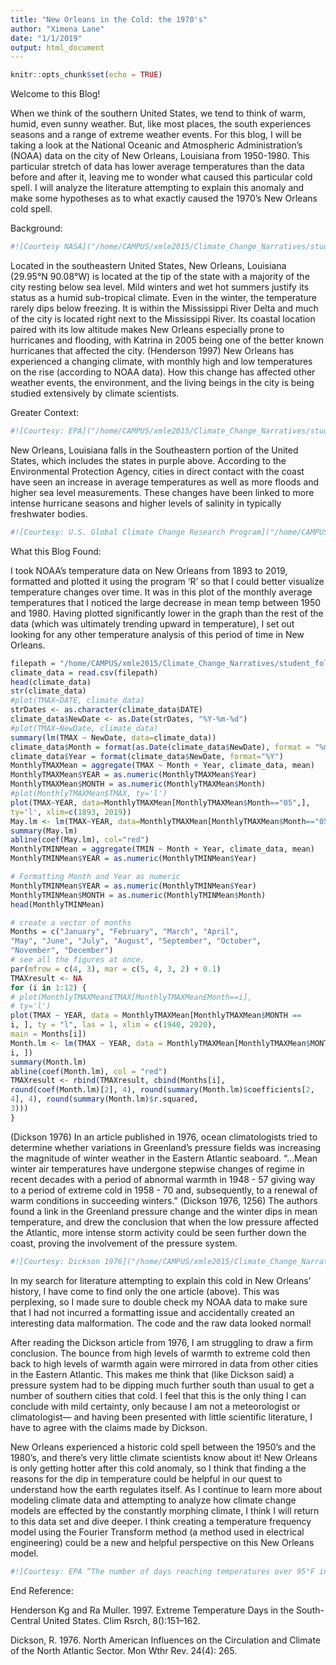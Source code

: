 ```yaml
---
title: "New Orleans in the Cold: the 1970's"
author: "Ximena Lane"
date: "1/1/2019"
output: html_document
---
```


```r
knitr::opts_chunk$set(echo = TRUE)
```

Welcome to this Blog!

When we think of the southern United States, we tend to think of warm, humid, even sunny weather. But, like most places, the south experiences seasons and a range of extreme weather events. For this blog, I will be taking a look at the National Oceanic and Atmospheric Administration’s (NOAA) data on the city of New Orleans, Louisiana from 1950-1980. This particular stretch of data has lower average temperatures than the data before and after it, leaving me to wonder what caused this particular cold spell. I will analyze the literature attempting to explain this anomaly and make some hypotheses as to what exactly caused the 1970’s New Orleans cold spell. 

Background:
```r
#![Courtesy NASA]("/home/CAMPUS/xmle2015/Climate_Change_Narratives/student_folders/Lane/nola.png")
```


Located in the southeastern United States, New Orleans, Louisiana (29.95°N 90.08°W) is located at the tip of the state with a majority of the city resting below sea level. Mild winters and wet hot summers justify its status as a humid sub-tropical climate. Even in the winter, the temperature rarely dips below freezing. It is within the Mississippi River Delta and much of the city is located right next to the Mississippi River. Its coastal location paired with its low altitude makes New Orleans especially prone to hurricanes and flooding, with Katrina in 2005 being one of the better known hurricanes that affected the city. (Henderson 1997) New Orleans has experienced a changing climate, with monthly high and low temperatures on the rise (according to NOAA data). How this change has affected other weather events, the environment, and the living beings in the city is being studied extensively by climate scientists. 


Greater Context:
```r
#![Courtesy: EPA]("/home/CAMPUS/xmle2015/Climate_Change_Narratives/student_folders/Lane/nola sw.png")
```


New Orleans, Louisiana falls in the Southeastern portion of the United States, which includes the states in purple above. According to the Environmental Protection Agency, cities in direct contact with the coast have seen an increase in average temperatures as well as more floods and higher sea level measurements. These changes have been linked to more intense hurricane seasons and higher levels of salinity in typically freshwater bodies.

```r
#![Courtesy: U.S. Global Climate Change Research Program]("/home/CAMPUS/xmle2015/Climate_Change_Narratives/student_folders/Lane/nola seasons.png")
```


What this Blog Found:

I took NOAA’s temperature data on New Orleans from 1893 to 2019, formatted and plotted it using the program ‘R’ so that I could better visualize temperature changes over time. It was in this plot of the monthly average temperatures that I noticed the large decrease in mean temp between 1950 and 1980. Having plotted significantly lower in the graph than the rest of the data (which was ultimately trending upward in temperature), I set out looking for any other temperature analysis of this period of time in New Orleans.


```r
filepath = "/home/CAMPUS/xmle2015/Climate_Change_Narratives/student_folders/Lane/lane_nola_retry.csv"
climate_data = read.csv(filepath)
head(climate_data)
str(climate_data)
#plot(TMAX~DATE, climate_data)
strDates <- as.character(climate_data$DATE)
climate_data$NewDate <- as.Date(strDates, "%Y-%m-%d")
#plot(TMAX~NewDate, climate_data)
summary(lm(TMAX ~ NewDate, data=climate_data))
climate_data$Month = format(as.Date(climate_data$NewDate), format = "%m")
climate_data$Year = format(climate_data$NewDate, format="%Y")
MonthlyTMAXMean = aggregate(TMAX ~ Month + Year, climate_data, mean)
MonthlyTMAXMean$YEAR = as.numeric(MonthlyTMAXMean$Year)
MonthlyTMAXMean$MONTH = as.numeric(MonthlyTMAXMean$Month)
#plot(MonthlyTMAXMean$TMAX, ty='l')
plot(TMAX~YEAR, data=MonthlyTMAXMean[MonthlyTMAXMean$Month=="05",],
ty='l', xlim=c(1893, 2019))
May.lm <- lm(TMAX~YEAR, data=MonthlyTMAXMean[MonthlyTMAXMean$Month=="05",])
summary(May.lm)
abline(coef(May.lm), col="red")
MonthlyTMINMean = aggregate(TMIN ~ Month + Year, climate_data, mean)
MonthlyTMINMean$YEAR = as.numeric(MonthlyTMINMean$Year)
```

```r
# Formatting Month and Year as numeric
MonthlyTMINMean$YEAR = as.numeric(MonthlyTMINMean$Year)
MonthlyTMINMean$MONTH = as.numeric(MonthlyTMINMean$Month)
head(MonthlyTMINMean)

# create a vector of months
Months = c("January", "February", "March", "April",
"May", "June", "July", "August", "September", "October",
"November", "December")
# see all the figures at once.
par(mfrow = c(4, 3), mar = c(5, 4, 3, 2) + 0.1)
TMAXresult <- NA
for (i in 1:12) {
# plot(MonthlyTMAXMean£TMAX[MonthlyTMAXMean£Month==i],
# ty='l')
plot(TMAX ~ YEAR, data = MonthlyTMAXMean[MonthlyTMAXMean$MONTH ==
i, ], ty = "l", las = 1, xlim = c(1940, 2020),
main = Months[i])
Month.lm <- lm(TMAX ~ YEAR, data = MonthlyTMAXMean[MonthlyTMAXMean$MONTH ==
i, ])
summary(Month.lm)
abline(coef(Month.lm), col = "red")
TMAXresult <- rbind(TMAXresult, cbind(Months[i],
round(coef(Month.lm)[2], 4), round(summary(Month.lm)$coefficients[2,
4], 4), round(summary(Month.lm)$r.squared,
3)))
}
```



(Dickson 1976) In an article published in 1976, ocean climatologists tried to determine whether variations in Greenland’s pressure fields was increasing the magnitude of winter weather in the Eastern Atlantic seaboard. “…Mean winter air temperatures have undergone stepwise changes of regime in recent decades with a period of abnormal warmth in 1948 - 57 giving way to a period of extreme cold in 1958 - 70 and, subsequently, to a renewal of warm conditions in succeeding winters.” (Dickson 1976, 1256) The authors found a link in the Greenland pressure change and the winter dips in mean temperature, and drew the conclusion that when the low pressure affected the Atlantic, more intense storm activity could be seen further down the coast, proving the involvement of the pressure system. 

```r
#![Courtesy: Dickson 1976]("/home/CAMPUS/xmle2015/Climate_Change_Narratives/student_folders/Lane/new orleans temp map.png")
```


In my search for literature attempting to explain this cold in New Orleans’ history, I have come to find only the one article (above). This was perplexing, so I made sure to double check my NOAA data to make sure that I had not incurred a formatting issue and accidentally created an interesting data malformation. The code and the raw data looked normal! 

After reading the Dickson article from 1976, I am struggling to draw a firm conclusion. The bounce from high levels of warmth to extreme cold then back to high levels of warmth again were mirrored in data from other cities in the Eastern Atlantic. This makes me think that (like Dickson said) a pressure system had to be dipping much further south than usual to get a number of southern cities that cold. I feel that this is the only thing I can conclude with mild certainty, only because I am not a meteorologist or climatologist— and having been presented with little scientific literature, I have to agree with the claims made by Dickson. 

New Orleans experienced a historic cold spell between the 1950’s and the 1980’s, and there’s very little climate scientists know about it! New Orleans is only getting hotter after this cold anomaly, so I think that finding a the reasons for the dip in temperature could be helpful in our quest to understand how the earth regulates itself. As I continue to learn more about modeling climate data and attempting to analyze how climate change models are effected by the constantly morphing climate, I think I will return to this data set and dive deeper. I think creating a temperature frequency model using the Fourier Transform method (a method used in electrical engineering) could be a new and helpful perspective on this New Orleans model.

```r
#![Courtesy: EPA “The number of days reaching temperatures over 95°F in the Southeast is projected to increase during this century. This graph compares historic patterns from 1971-2000 to future estimates for 2041-2070 under a scenario with high greenhouse gas emissions. Adapted from: USGCRP (2014)”]("/home/CAMPUS/xmle2015/Climate_Change_Narratives/student_folders/Lane/historical climatenola.png")
```


End Reference: 

Henderson Kg and Ra Muller. 1997. Extreme Temperature Days in the South-Central United States. Clim Rsrch, 8():151–162.

Dickson, R. 1976. North American Influences on the Circulation and Climate of the North Atlantic Sector. Mon Wthr Rev. 24(4): 265.







